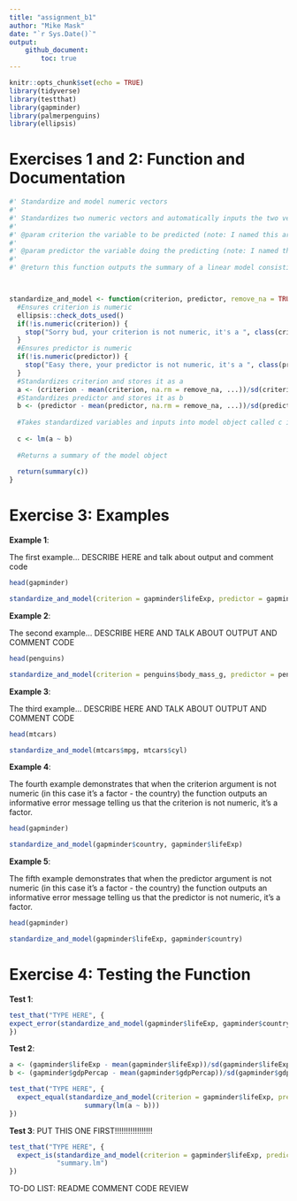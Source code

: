 ```yaml
---
title: "assignment_b1"
author: "Mike Mask"
date: "`r Sys.Date()`"
output: 
    github_document:
        toc: true
---
```


```r
knitr::opts_chunk$set(echo = TRUE)
library(tidyverse)
library(testthat)
library(gapminder)
library(palmerpenguins)
library(ellipsis)
```

# Exercises 1 and 2: Function and Documentation

```r

#' Standardize and model numeric vectors
#' 
#' Standardizes two numeric vectors and automatically inputs the two vectors into a linear model 
#' 
#' @param criterion the variable to be predicted (note: I named this argument 'criterion' because it will be the criterion in the linear model that this function creates)
#' 
#' @param predictor the variable doing the predicting (note: I named this argument 'predictor' because it will be the predictor in the linear model that this function creates)
#' 
#' @return this function outputs the summary of a linear model consisting of standardized criterion and predictor variables



standardize_and_model <- function(criterion, predictor, remove_na = TRUE, ...) {
  #Ensures criterion is numeric
  ellipsis::check_dots_used()
  if(!is.numeric(criterion)) {
    stop("Sorry bud, your criterion is not numeric, it's a ", class(criterion))
  }
  #Ensures predictor is numeric
  if(!is.numeric(predictor)) {
    stop("Easy there, your predictor is not numeric, it's a ", class(predictor))
  }
  #Standardizes criterion and stores it as a
  a <- (criterion - mean(criterion, na.rm = remove_na, ...))/sd(criterion, na.rm = remove_na)
  #Standardizes predictor and stores it as b
  b <- (predictor - mean(predictor, na.rm = remove_na, ...))/sd(predictor, na.rm = remove_na)
  
  #Takes standardized variables and inputs into model object called c in which standardized criterion is being predicted by standardized predictor
  
  c <- lm(a ~ b)
  
  #Returns a summary of the model object
  
  return(summary(c))
}

```

# Exercise 3: Examples

**Example 1**:

The first example... DESCRIBE HERE and talk about output and comment code

```r
head(gapminder)

standardize_and_model(criterion = gapminder$lifeExp, predictor = gapminder$gdpPercap)
```

**Example 2**:

The second example... DESCRIBE HERE AND TALK ABOUT OUTPUT AND COMMENT CODE

```r
head(penguins)

standardize_and_model(criterion = penguins$body_mass_g, predictor = penguins$flipper_length_mm)

```

**Example 3**:

The third example... DESCRIBE HERE AND TALK ABOUT OUTPUT AND COMMENT CODE

```r
head(mtcars)

standardize_and_model(mtcars$mpg, mtcars$cyl)
```

**Example 4**:

The fourth example demonstrates that when the criterion argument is not numeric (in this case it's a factor - the country) the function outputs an informative error message telling us that the criterion is not numeric, it's a factor.

```r
head(gapminder)

standardize_and_model(gapminder$country, gapminder$lifeExp)
```


**Example 5**:

The fifth example demonstrates that when the predictor argument is not numeric (in this case it's a factor - the country) the function outputs an informative error message telling us that the predictor is not numeric, it's a factor.

```r
head(gapminder)

standardize_and_model(gapminder$lifeExp, gapminder$country)
```

# Exercise 4: Testing the Function

**Test 1**:

```r
test_that("TYPE HERE", {
expect_error(standardize_and_model(gapminder$lifeExp, gapminder$country), "Easy there, your predictor is not numeric, it's a factor")
})
```

**Test 2**:

```r
a <- (gapminder$lifeExp - mean(gapminder$lifeExp))/sd(gapminder$lifeExp)
b <- (gapminder$gdpPercap - mean(gapminder$gdpPercap))/sd(gapminder$gdpPercap)

test_that("TYPE HERE", {
  expect_equal(standardize_and_model(criterion = gapminder$lifeExp, predictor = gapminder$gdpPercap),
                   summary(lm(a ~ b)))
})
```

**Test 3**:
PUT THIS ONE FIRST!!!!!!!!!!!!!!!!!
```r
test_that("TYPE HERE", {
  expect_is(standardize_and_model(criterion = gapminder$lifeExp, predictor = gapminder$gdpPercap),
            "summary.lm")
})
```



TO-DO LIST:
README
COMMENT CODE
REVIEW

